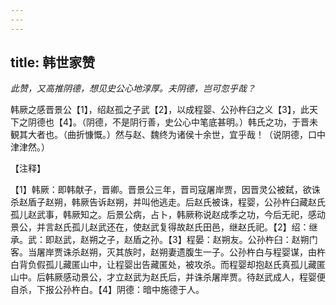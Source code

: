 ```yaml
---
---
---
```

title: 韩世家赞
---



*此赞，又高推阴德，想见史公心地淳厚。夫阴德，岂可忽乎哉？*

韩厥之感晋景公【1】，绍赵孤之子武【2】，以成程婴、公孙杵臼之义【3】，此天下之阴德也【4】。（阴德，不是阴行善，史公心中笔底甚明。）韩氏之功，于晋未観其大者也。（曲折慷慨。）然与赵、魏终为诸侯十余世，宜乎哉！（说阴德，口中津津然。）

【注释】

【1】韩厥：即韩献子，晋卿。晋景公三年，晋司寇屠岸贾，因晋灵公被弑，欲诛杀赵盾子赵朔，韩厥告诉赵朔，并叫他逃走。后赵氏被诛，程婴，公孙杵臼藏赵氏孤儿赵武事，韩厥知之。后景公病，占卜，韩厥称说赵成季之功，今后无祀，感动景公，并言赵氏孤儿赵武还在，使赵武复得故赵氏田邑，继赵氏祀。【2】绍：继承。武：即赵武，赵朔之子，赵盾之孙。【3】程晏：赵朔友。公孙杵臼：赵朔门客。当屠岸贾诛杀赵朔，灭其族时，赵朔妻遗腹生一子。公孙杵白与程婴谋，由杵白背负假孤儿藏匿山中，让程婴出告藏匿处，被攻杀。而程婴却抱赵氏真孤儿藏匿山中。后韩厥感动景公，才立赵武为赵氏后，并诛杀屠岸贾。待赵武成人，程婴便自杀，下报公孙杵白。【4】阴德：暗中施德于人。